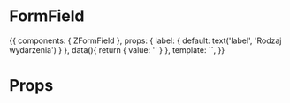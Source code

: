
<Meta title="Molecules/Form Field" component={ZFormField} />

# FormField

<Preview>
  <Story name="Common">
    {{
        components: { ZFormField },
        props: {
          label: {
            default: text('label', 'Rodzaj wydarzenia')
          }
        },
        data(){
          return {
            value: ''
          }
        },
        template: `<ZFormField
          v-model="value"
          :label="label"
        />`,
    }}
  </Story>
</Preview>

# Props

<Props of={ZFormField} />
